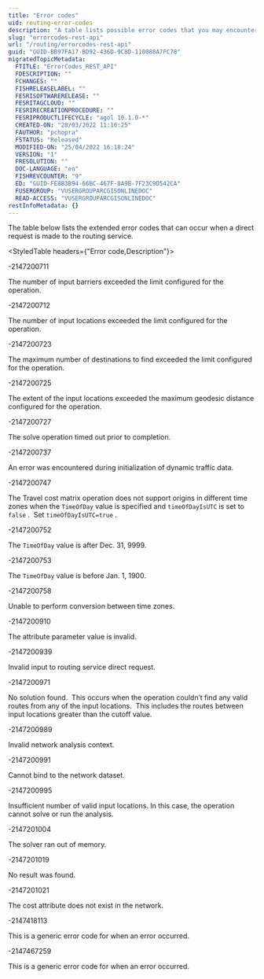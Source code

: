 ```yaml
---
title: "Error codes"
uid: routing-error-codes
description: "A table lists possible error codes that you may encounter when making a direct request to the routing service."
slug: "errorcodes-rest-api"
url: "/routing/errorcodes-rest-api"
guid: "GUID-BB97FA17-BD92-436D-9C8D-110088A7FC78"
migratedTopicMetadata:
  FTITLE: "ErrorCodes_REST_API"
  FDESCRIPTION: ""
  FCHANGES: ""
  FISHRELEASELABEL: ""
  FESRISOFTWARERELEASE: ""
  FESRITAGCLOUD: ""
  FESRIRECREATIONPROCEDURE: ""
  FESRIPRODUCTLIFECYCLE: "agol 10.1.0-*"
  CREATED-ON: "28/03/2022 11:16:25"
  FAUTHOR: "pchopra"
  FSTATUS: "Released"
  MODIFIED-ON: "25/04/2022 16:18:24"
  VERSION: "1"
  FRESOLUTION: ""
  DOC-LANGUAGE: "en"
  FISHREVCOUNTER: "9"
  ED: "GUID-FE8B3B94-66BC-467F-8A9B-7F23C9D542CA"
  FUSERGROUP: "VUSERGROUPARCGISONLINEDOC"
  READ-ACCESS: "VUSERGROUPARCGISONLINEDOC"
restInfoMetadata: {}
---
```


The table below lists the extended error codes that can occur when a direct request is made to the routing service.

<StyledTable headers={"Error code,Description"}>

<StyledTableRow>

<StyledTableCell cellStyle="markdown">

\-2147200711

</StyledTableCell>

<StyledTableCell cellStyle="markdown">

The number of input barriers exceeded the limit configured for the operation.

</StyledTableCell>

</StyledTableRow>

<StyledTableRow>

<StyledTableCell cellStyle="markdown">

\-2147200712

</StyledTableCell>

<StyledTableCell cellStyle="markdown">

The number of input locations exceeded the limit configured for the operation.

</StyledTableCell>

</StyledTableRow>

<StyledTableRow>

<StyledTableCell cellStyle="markdown">

\-2147200723

</StyledTableCell>

<StyledTableCell cellStyle="markdown">

The maximum number of destinations to find exceeded the limit configured for the operation.

</StyledTableCell>

</StyledTableRow>

<StyledTableRow>

<StyledTableCell cellStyle="markdown">

\-2147200725

</StyledTableCell>

<StyledTableCell cellStyle="markdown">

The extent of the input locations exceeded the maximum geodesic distance configured for the operation.

</StyledTableCell>

</StyledTableRow>

<StyledTableRow>

<StyledTableCell cellStyle="markdown">

\-2147200727

</StyledTableCell>

<StyledTableCell cellStyle="markdown">

The solve operation timed out prior to completion.

</StyledTableCell>

</StyledTableRow>

<StyledTableRow>

<StyledTableCell cellStyle="markdown">

\-2147200737

</StyledTableCell>

<StyledTableCell cellStyle="markdown">

An error was encountered during initialization of dynamic traffic data.

</StyledTableCell>

</StyledTableRow>

<StyledTableRow>

<StyledTableCell cellStyle="markdown">

\-2147200747

</StyledTableCell>

<StyledTableCell cellStyle="markdown">

The Travel cost matrix operation does not support origins in different time zones when the `TimeOfDay`  value is specified and `timeOfDayIsUTC`  is set to `false` .  Set `timeOfDayIsUTC=true` .

</StyledTableCell>

</StyledTableRow>

<StyledTableRow>

<StyledTableCell cellStyle="markdown">

\-2147200752

</StyledTableCell>

<StyledTableCell cellStyle="markdown">

The `TimeOfDay`  value is after Dec. 31, 9999.

</StyledTableCell>

</StyledTableRow>

<StyledTableRow>

<StyledTableCell cellStyle="markdown">

\-2147200753

</StyledTableCell>

<StyledTableCell cellStyle="markdown">

The `TimeOfDay`  value is before Jan. 1, 1900.

</StyledTableCell>

</StyledTableRow>

<StyledTableRow>

<StyledTableCell cellStyle="markdown">

\-2147200758

</StyledTableCell>

<StyledTableCell cellStyle="markdown">

Unable to perform conversion between time zones.

</StyledTableCell>

</StyledTableRow>

<StyledTableRow>

<StyledTableCell cellStyle="markdown">

\-2147200910

</StyledTableCell>

<StyledTableCell cellStyle="markdown">

The attribute parameter value is invalid. 

</StyledTableCell>

</StyledTableRow>

<StyledTableRow>

<StyledTableCell cellStyle="markdown">

\-2147200939

</StyledTableCell>

<StyledTableCell cellStyle="markdown">

Invalid input to routing service direct request.  

</StyledTableCell>

</StyledTableRow>

<StyledTableRow>

<StyledTableCell cellStyle="markdown">

\-2147200971

</StyledTableCell>

<StyledTableCell cellStyle="markdown">

No solution found.  This occurs when the operation couldn’t find any valid routes from any of the input locations.  This includes the routes between input locations greater than the cutoff value.

</StyledTableCell>

</StyledTableRow>

<StyledTableRow>

<StyledTableCell cellStyle="markdown">

\-2147200989

</StyledTableCell>

<StyledTableCell cellStyle="markdown">

Invalid network analysis context.

</StyledTableCell>

</StyledTableRow>

<StyledTableRow>

<StyledTableCell cellStyle="markdown">

\-2147200991

</StyledTableCell>

<StyledTableCell cellStyle="markdown">

Cannot bind to the network dataset.

</StyledTableCell>

</StyledTableRow>

<StyledTableRow>

<StyledTableCell cellStyle="markdown">

\-2147200995

</StyledTableCell>

<StyledTableCell cellStyle="markdown">

Insufficient number of valid input locations. In this case, the operation cannot solve or run the analysis.

</StyledTableCell>

</StyledTableRow>

<StyledTableRow>

<StyledTableCell cellStyle="markdown">

\-2147201004

</StyledTableCell>

<StyledTableCell cellStyle="markdown">

The solver ran out of memory.

</StyledTableCell>

</StyledTableRow>

<StyledTableRow>

<StyledTableCell cellStyle="markdown">

\-2147201019

</StyledTableCell>

<StyledTableCell cellStyle="markdown">

No result was found.

</StyledTableCell>

</StyledTableRow>

<StyledTableRow>

<StyledTableCell cellStyle="markdown">

\-2147201021

</StyledTableCell>

<StyledTableCell cellStyle="markdown">

The cost attribute does not exist in the network.

</StyledTableCell>

</StyledTableRow>

<StyledTableRow>

<StyledTableCell cellStyle="markdown">

\-2147418113

</StyledTableCell>

<StyledTableCell cellStyle="markdown">

This is a generic error code for when an error occurred.

</StyledTableCell>

</StyledTableRow>

<StyledTableRow>

<StyledTableCell cellStyle="markdown">

\-2147467259

</StyledTableCell>

<StyledTableCell cellStyle="markdown">

This is a generic error code for when an error occurred.

</StyledTableCell>

</StyledTableRow>

</StyledTable>
